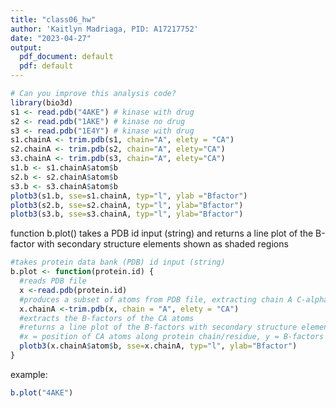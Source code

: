 ```yaml
---
title: "class06_hw"
author: 'Kaitlyn Madriaga, PID: A17217752'
date: "2023-04-27"
output:
  pdf_document: default
  pdf: default
---
```


```r
# Can you improve this analysis code?
library(bio3d)
s1 <- read.pdb("4AKE") # kinase with drug
s2 <- read.pdb("1AKE") # kinase no drug
s3 <- read.pdb("1E4Y") # kinase with drug
s1.chainA <- trim.pdb(s1, chain="A", elety = "CA")
s2.chainA <- trim.pdb(s2, chain="A", elety="CA")
s3.chainA <- trim.pdb(s3, chain="A", elety="CA")
s1.b <- s1.chainA$atom$b
s2.b <- s2.chainA$atom$b
s3.b <- s3.chainA$atom$b
plotb3(s1.b, sse=s1.chainA, typ="l", ylab ="Bfactor")
plotb3(s2.b, sse=s2.chainA, typ="l", ylab="Bfactor")
plotb3(s3.b, sse=s3.chainA, typ="l", ylab="Bfactor")

```

function b.plot() takes a PDB id input (string) and returns a line plot of the B-factor with secondary structure elements shown as shaded regions

```r
#takes protein data bank (PDB) id input (string)
b.plot <- function(protein.id) {
  #reads PDB file
  x <-read.pdb(protein.id)
  #produces a subset of atoms from PDB file, extracting chain A C-alpha (CA) atoms
  x.chainA <-trim.pdb(x, chain = "A", elety = "CA")
  #extracts the B-factors of the CA atoms
  #returns a line plot of the B-factors with secondary structure elements shown as shaded regions
  #x = position of CA atoms along protein chain/residue, y = B-factors
  plotb3(x.chainA$atom$b, sse=x.chainA, typ="l", ylab="Bfactor")
}
```

example:

```r
b.plot("4AKE")
```

